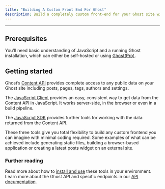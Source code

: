```yaml
---
title: "Building A Custom Front End For Ghost"
description: Build a completely custom front-end for your Ghost site with our Content API and [JavaScript Client](/docs/content-api/javascript/)
---
```


***

## Prerequisites

You’ll need basic understanding of JavaScript and a running Ghost installation, which can either be self-hosted or using [Ghost(Pro)](/pricing/).

## Getting started

Ghost’s [Content API](/docs/content-api/) provides complete access to any public data on your Ghost site including posts, pages, tags, authors and settings.

The [JavaScript Client](/docs/content-api/javascript/) provides an easy, consistent way to get data from the Content API in JavaScript. It works server-side, in the browser or even in a build pipeline.

The [JavaScript SDK](/docs/content-api/javascript/#javascript-sdk) provides further tools for working with the data returned from the Content API.

These three tools give you total flexibility to build any custom frontend you can imagine with minimal coding required. Some examples of what can be achieved include generating static files, building a browser-based application or creating a latest posts widget on an external site.

### Further reading

Read more about how to [install and use](/docs/content-api/javascript) these tools in your environment. Learn more about the Ghost API and specific endpoints in our [API documentation](/docs/content-api/).